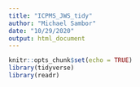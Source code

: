 ```yaml
---
title: "ICPMS_JWS_tidy"
author: "Michael Sambor"
date: "10/29/2020"
output: html_document
---
```


```r
knitr::opts_chunk$set(echo = TRUE)
library(tidyverse)
library(readr)
```
